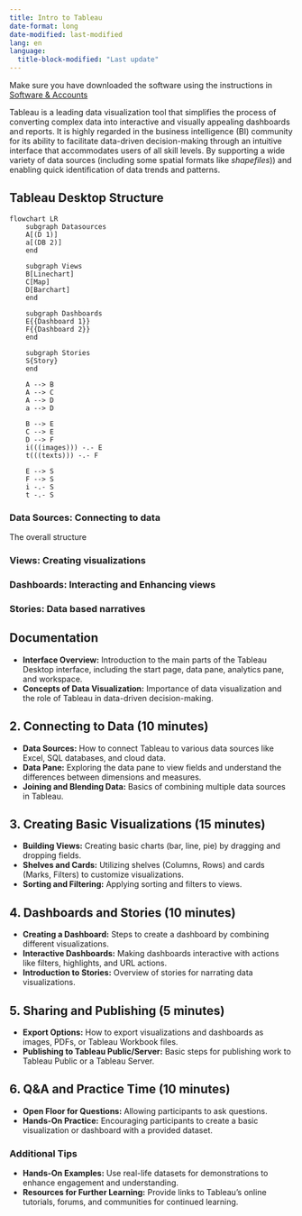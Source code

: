 ```yaml
---
title: Intro to Tableau
date-format: long
date-modified: last-modified
lang: en
language: 
  title-block-modified: "Last update"
---
```


::: {.callout}
Make sure you have downloaded the software using the instructions in [Software & Accounts](../chapter_0/installation.qmd)
:::

Tableau is a leading data visualization tool that simplifies the process of converting complex data into interactive and visually appealing dashboards and reports. It is highly regarded in the business intelligence (BI) community for its ability to facilitate data-driven decision-making through an intuitive interface that accommodates users of all skill levels. By supporting a wide variety of data sources (including some spatial formats like _shapefiles_)) and enabling quick identification of data trends and patterns.

## Tableau Desktop Structure
```mermaid
flowchart LR
    subgraph Datasources
    A[(D 1)]
    a[(DB 2)]
    end 

    subgraph Views
    B[Linechart]
    C[Map]
    D[Barchart]
    end

    subgraph Dashboards
    E{{Dashboard 1}}
    F{{Dashboard 2}}
    end 

    subgraph Stories
    S{Story}
    end 

    A --> B
    A --> C
    A --> D
    a --> D

    B --> E
    C --> E
    D --> F
    i(((images))) -.- E
    t(((texts))) -.- F 

    E --> S
    F --> S
    i -.- S
    t -.- S
```

### Data Sources: Connecting to data

The overall structure 


### Views: Creating visualizations


### Dashboards: Interacting and Enhancing views


### Stories: Data based narratives


## Documentation
 



- **Interface Overview:** Introduction to the main parts of the Tableau Desktop interface, including the start page, data pane, analytics pane, and workspace.
- **Concepts of Data Visualization:** Importance of data visualization and the role of Tableau in data-driven decision-making.

## 2. Connecting to Data (10 minutes)
- **Data Sources:** How to connect Tableau to various data sources like Excel, SQL databases, and cloud data.
- **Data Pane:** Exploring the data pane to view fields and understand the differences between dimensions and measures.
- **Joining and Blending Data:** Basics of combining multiple data sources in Tableau.

## 3. Creating Basic Visualizations (15 minutes)
- **Building Views:** Creating basic charts (bar, line, pie) by dragging and dropping fields.
- **Shelves and Cards:** Utilizing shelves (Columns, Rows) and cards (Marks, Filters) to customize visualizations.
- **Sorting and Filtering:** Applying sorting and filters to views.

## 4. Dashboards and Stories (10 minutes)
- **Creating a Dashboard:** Steps to create a dashboard by combining different visualizations.
- **Interactive Dashboards:** Making dashboards interactive with actions like filters, highlights, and URL actions.
- **Introduction to Stories:** Overview of stories for narrating data visualizations.

## 5. Sharing and Publishing (5 minutes)
- **Export Options:** How to export visualizations and dashboards as images, PDFs, or Tableau Workbook files.
- **Publishing to Tableau Public/Server:** Basic steps for publishing work to Tableau Public or a Tableau Server.

## 6. Q&A and Practice Time (10 minutes)
- **Open Floor for Questions:** Allowing participants to ask questions.
- **Hands-On Practice:** Encouraging participants to create a basic visualization or dashboard with a provided dataset.

### Additional Tips
- **Hands-On Examples:** Use real-life datasets for demonstrations to enhance engagement and understanding.
- **Resources for Further Learning:** Provide links to Tableau's online tutorials, forums, and communities for continued learning.
